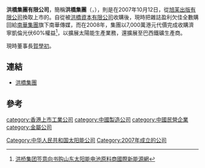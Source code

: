 {{Infobox Company
|company_name = 洪橋集團有限公司<br>Honbridge Holdings Limited
|company_logo =
|company_type = 上市公司
|traded_as = {{hkex|08137}}
|company_slogan = 
|foundation = 2007 年
|location = [[中國|中國]]
|key_people = [[賀學初|賀學初]](主席)
|industry = [[礦業|礦業]]
|sales = 
|profit =
|asset =
|revenue = 
|market_value = 
|num_employees = 
|parent = [[洪橋資本|洪橋資本]]
|products = 
|homepage = {{URL|http://www.8137.hk}}
}}
'''洪橋集團有限公司'''，簡稱'''洪橋集團'''（'''{{lang-en|Honbridge Holdings Limited}}'''，{{hkex|8137}}），則是在2007年10月12日，從[[旭苿出版有限公司|旭苿出版有限公司]]換取上市的。自從被[[洪橋資本有限公司|洪橋資本有限公司]]收購後，現時把雜誌盈利欠佳全數購回給[[南華集團|南華集團]]旗下南華傳媒，而在2008年，集團以7,000萬港元代價完成收購濟寧凱倫光伏60%權益<ref>[http://newenergy.in-en.com/html/newenergy-1013101388165343.html 洪桥集团签意向书购山东太阳能电池原料商國際新能源網]</ref>，以擴展太陽能生產業務，還擴展至巴西鐵礦生產商。

現時董事長[[賀學初|賀學初]]。

== 連結 ==
*[http://www.8137.hk 洪橋集團] {{Wayback|url=http://www.8137.hk/ |date=20210119205810 }}

==參考==
{{reflist}}

[[category:香港上市工業公司|category:香港上市工業公司]]
[[category:中國製造公司|category:中國製造公司]]
[[category:中國民營企業|category:中國民營企業]]
[[Category:中华人民共和国太阳能公司|Category:中华人民共和国太阳能公司]]
[[category:金屬公司|category:金屬公司]]
[[Category:2007年成立的公司|Category:2007年成立的公司]]